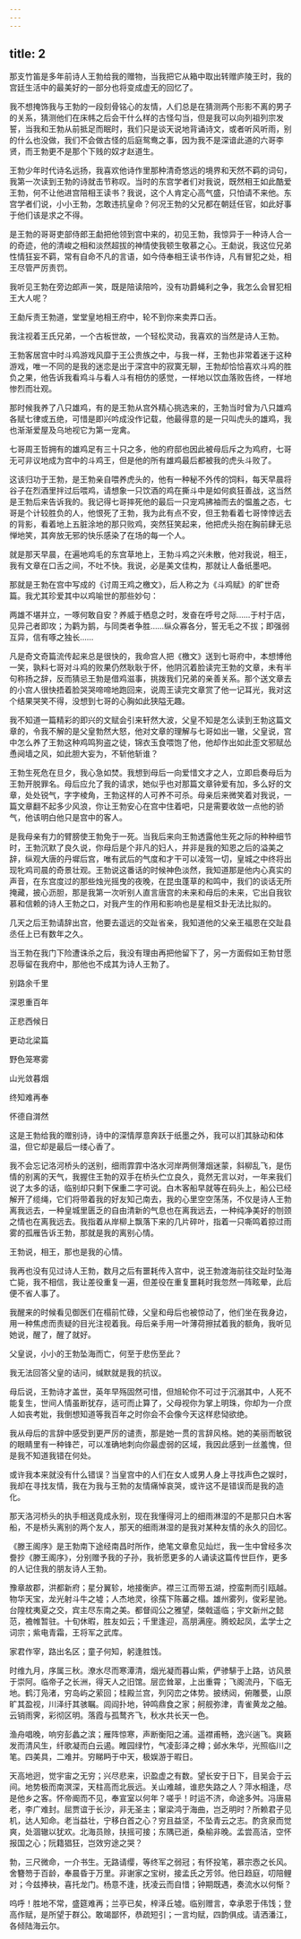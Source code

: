 ```yaml
---
---
---
```

title: 2
---




那支竹笛是多年前诗人王勃给我的赠物，当我把它从箱中取出转赠庐陵王时，我的宫廷生活中的最美好的一部分也将变成虚无的回忆了。

我不想掩饰我与王勃的一段刻骨铭心的友情，人们总是在猜测两个形影不离的男子的关系，猜测他们在床帏之后会干什么样的古怪勾当，但是我可以向列祖列宗发誓，当我和王勃从前抵足而眠时，我们只是谈天说地背诵诗文，或者听风听雨，别的什么也没做，我们不会做古怪的后庭鸳鸯之事，因为我不是深谙此道的六哥李贤，而王勃更不是那个下贱的奴才赵道生。

王勃少年时代诗名远扬，我喜欢他诗作里那种清奇悠远的境界和天然不羁的词句，我第一次读到王勃的诗就击节称叹。当时的东宫学者们对我说，既然相王如此酷爱王勃，何不让他进宫陪相王读书？我说，这个人肯定心高气盛，只怕请不来他。东宫学者们说，小小王勃，怎敢违抗皇命？何况王勃的父兄都在朝廷任官，如此好事于他们该是求之不得。

是王勃的哥哥吏部侍郎王勮把他领到宫中来的，初见王勃，我惊异于一种诗人合一的奇迹，他的清峻之相和淡然超拔的神情使我顿生敬慕之心。王勮说，我这位兄弟性情狂妄不羁，常有自命不凡的言语，如今侍奉相王读书作诗，凡有冒犯之处，相王尽管严厉责罚。

我听见王勃在旁边郎声一笑，既是陪读陪吟，没有功爵蝇利之争，我怎么会冒犯相王大人呢？

王勮斥责王勃道，堂堂皇地相王府中，轮不到你来卖弄口舌。

我注视着王氏兄弟，一个古板世故，一个轻松灵动，我喜欢的当然是诗人王勃。

王勃客居宫中时斗鸡游戏风靡于王公贵族之中，与我一样，王勃也非常着迷于这种游戏，唯一不同的是我的迷恋是出于深宫中的寂寞无聊，王勃却恰恰喜欢斗鸡的胜负之果，他告诉我看鸡斗与看人斗有相仿的感觉，一样地以饮血落败告终，一样地惨烈而壮观。

那时候我养了八只雄鸡，有的是王勃从宫外精心挑选来的，王勃当时曾为八只雄鸡各赋七律或五绝，可惜是即兴吟成没作记载，他最得意的是一只叫虎头的雄鸡，我也渐渐爱屋及乌地视它为第一宠禽。

七哥周王哲拥有的雄鸡足有三十只之多，他的府邸也因此被母后斥之为鸡府，七哥无可非议地成为宫中的斗鸡王，但是他的所有雄鸡最后都被我的虎头斗败了。

这该归功于王勃，是王勃亲自喂养虎头的，他有一种秘不外传的饲料，每天早晨将谷子在烈酒里拌过后喂鸡，请想象一只饮酒的鸡在撕斗中是如何疯狂善战，这当然是王勃后来告诉我的。我记得七哥摔死他的最后一只宠鸡拂袖而去的愠羞之态，七哥是个计较胜负的人，他恨死了王勃，我为此有点不安，但王勃看着七哥悻悻远去的背影，看着地上五脏涂地的那只败鸡，突然狂笑起来，他把虎头抱在胸前肆无忌惮地笑，其奔放无邪的快乐感染了在场的每一个人。

就是那天早晨，在遍地鸡毛的东宫草地上，王勃斗鸡之兴未散，他对我说，相王，我有文章在口舌之间，不吐不快。我说，必是美文佳构，那就让人备纸墨吧。

那就是王勃在宫中写成的《讨周王鸡之檄文》，后人称之为《斗鸡赋》的旷世奇篇。我尤其珍爱其中以鸡喻世的那些妙句：

两雄不堪并立，一啄何敢自安？养威于栖息之时，发奋在呼号之际……于村于店，见异己者即攻；为鹳为鹅，与同类者争胜……纵众寡各分，誓无毛之不拔；即强弱互异，信有啄之独长……

凡是奇文奇篇流传起来总是很快的，我命宫人把《檄文》送到七哥府中，本想博他一笑，孰料七哥对斗鸡的败果仍然耿耿于怀，他阴沉着脸读完王勃的文章，未有半句称扬之辞，反而猜忌王勃是借鸡滋事，挑拨我们兄弟的亲善关系。那个送文章去的小宫人很快捂着脸哭哭啼啼地跑回来，说周王读完文章赏了他一记耳光，我对这个结果哭笑不得，没想到七哥的心胸如此狭隘无趣。

我不知道一篇精彩的即兴的文赋会引来轩然大波，父皇不知是怎么读到王勃这篇文章的，令我不解的是父皇勃然大怒，他对文章的理解与七哥如出一辙，父皇说，宫中怎么养了王勃这种鸡鸣狗盗之徒，锦衣玉食喂饱了他，他却作出如此歪文邪赋怂恿阋墙之风，如此胆大妄为，不斩他斩谁？

王勃生死危在旦夕，我心急如焚。我想到母后一向爱惜文才之人，立即启奏母后为王勃开脱罪名。母后应允了我的请求，她似乎也对那篇文章钟爱有加，多么好的文章，处处锐气，字字棱角，王勃这样的人可养不可杀。母亲后来微笑着对我说，一篇文章翻不起多少风浪，你让王勃安心在宫中住着吧，只是需要收敛一点他的骄气，他该明白他只是宫中的客人。

是我母亲有力的臂膀使王勃免于一死。当我后来向王勃透露他生死之际的种种细节时，王勃沉默了良久说，你母后是个非凡的妇人，并非是我的知恩之后的溢美之辞，纵观大唐的丹墀后宫，唯有武后的气度和才干可以凌驾一切，皇城之中终将出现牝鸡司晨的奇景壮观。王勃说这番话的时候神色淡然，我知道那是他内心真实的声音，在东宫度过的那些烛光摇曳的夜晚，在昆虫蓬草的和鸣中，我们的谈话无所掩藏，披心沥胆，那是我第一次听别人直言唐宫的未来和母后的未来，它出自我钦慕和信赖的诗人王勃之口，对我产生的作用和影响也是星相爻卦无法比拟的。

几天之后王勃请辞出宫，他要去遥远的交趾省亲，我知道他的父亲王福恩在交趾县丞任上已有数年之久。

当王勃在我门下险遭诛杀之后，我没有理由再把他留下了，另一方面假如王勃甘愿忍辱留在我府中，那他也不成其为诗人王勃了。

别路余千里

深恩重百年

正悲西候日

更动北梁篇

野色笼寒雾

山光敛暮烟

终知难再奉

怀德自潸然

这是王勃给我的赠别诗，诗中的深情厚意奔跃于纸墨之外，我可以扪其脉动和体温，但它却是最后一缕心香了。

我不会忘记洛河桥头的送别，细雨霏霏中洛水河岸两侧薄烟迷蒙，斜柳乱飞，是伤情的别离的天气，我握住王勃的双手在桥头伫立良久，竟然无言以对，一年来我们说了太多的话，临别却只剩下保重二字可说。白木客船早就等在码头上，船公已经解开了缆绳，它们将带着我的好友知己南去，我的心里空空荡荡，不仅是诗人王勃离我远去，一种皇城里匮乏的自由清新的气息也在离我远去，一种纯净美好的刎颈之情也在离我远去。我指着从岸柳上飘落下来的几片碎叶，指着一只嘶鸣着掠过雨雾的孤雁告诉王勃，那就是我的离别心情。

王勃说，相王，那也是我的心情。

我再也没有见过诗人王勃，数月之后有噩耗传入宫中，说王勃渡海前往交趾时坠海亡毙，我不相信，我让差役重复一遍，但差役在重复噩耗时我忽然一阵眩晕，此后便不省人事了。

我醒来的时候看见御医们在榻前忙碌，父皇和母后也被惊动了，他们坐在我身边，用一种焦虑而责疑的目光注视着我。母后亲手用一叶薄荷擦拭着我的额角，我听见她说，醒了，醒了就好。

父皇说，小小的王勃坠海而亡，何至于悲伤至此？

我无法回答父皇的诘问，缄默就是我的抗议。

母后说，王勃诗才盖世，英年早殇固然可惜，但旭轮你不可过于沉溺其中，人死不能复生，世间人情虽断犹存，适可而止算了，父母视你为掌上明珠，你却为一介庶人如丧考妣，我倒想知道等我百年之时你会不会像今天这样悲恸欲绝。

我从母后的言辞中感受到更严厉的谴责，那是她一贯的言辞风格。她的美丽而敏锐的眼睛里有一种锋芒，可以准确地刺向你最虚弱的区域，我因此感到一丝羞愧，但是我不知道我错在何处。

或许我本来就没有什么错误？当皇宫中的人们在女人或男人身上寻找声色之娱时，我却在寻找友情，我在为我与王勃的友情痛悼哀哭，或许这不是错误而是我的造化。

那天洛河桥头的执手相送竟成永别，现在我懂得河上的细雨淋湿的不是那只白木客船，不是桥头离别的两个友人，那天的细雨淋湿的是我对某种友情的永久的回忆。

《滕王阁序》是王勃南下途经南昌时所作，绝笔文章愈见灿烂，我一生中曾经多次誊抄《滕王阁序》，分别赠予我的子孙，我祈愿更多的人诵读这篇传世巨作，更多的人记住我的朋友诗人王勃。

豫章故郡，洪都新府；星分翼轸，地接衡庐。襟三江而带五湖，控蛮荆而引瓯越。物华天宝，龙光射斗牛之墟；人杰地灵，徐孺下陈蕃之榻。雄州雾列，俊彩星驰。台隍枕夷夏之交，宾主尽东南之美。都督阎公之雅望，棨戟遥临；宇文新州之懿范，襜帷暂驻。十旬休暇，胜友如云；千里逢迎，高朋满座。腾蛟起凤，孟学士之词宗；紫电青霜，王将军之武库。

家君作宰，路出名区；童子何知，躬逢胜饯。

时维九月，序属三秋。潦水尽而寒潭清，烟光凝而暮山紫，俨骖騑于上路，访风景于崇阿。临帝子之长洲，得天人之旧馆。层峦耸翠，上出重霄；飞阁流丹，下临无地。鹤汀凫渚，穷岛屿之萦回；桂殿兰宫，列冈峦之体势。披绣闼，俯雕甍，山原旷其盈视，川泽纡其骇瞩。闾阎扑地，钟鸣鼎食之家；舸舰弥津，青雀黄龙之舳。云销雨霁，彩彻区明。落霞与孤鹜齐飞，秋水共长天一色。

渔舟唱晚，响穷彭蠡之滨；雁阵惊寒，声断衡阳之浦。遥襟甫畅，逸兴遄飞。爽籁发而清风生，纤歌凝而白云遏。睢园绿竹，气凌彭泽之樽；邺水朱华，光照临川之笔。四美具，二难并。穷睇眄于中天，极娱游于暇日。

天高地迥，觉宇宙之无穷；兴尽悲来，识盈虚之有数。望长安于日下，目吴会于云间。地势极而南溟深，天柱高而北辰远。关山难越，谁悲失路之人？萍水相逢，尽是他乡之客。怀帝阍而不见，奉宣室以何年？嗟乎！时运不济，命途多舛。冯唐易老，李广难封。屈贾谊于长沙，非无圣主；窜梁鸿于海曲，岂乏明时？所赖君子见机，达人知命。老当益壮，宁移白首之心？穷且益坚，不坠青云之志。酌贪泉而觉爽，处涸辙以犹欢。北海员赊，扶摇可接；东隅已逝，桑榆非晚。孟尝高洁，空怀报国之心；阮籍猖狂，岂效穷途之哭？

勃，三尺微命，一介书生。无路请缨，等终军之弱冠；有怀投笔，慕宗悫之长风。舍簪笏于百龄，奉晨昏于万里。非谢家之宝树，接孟氏之芳邻。他日趋庭，叨陪鲤对；今兹捧袂，喜托龙门。杨意不逢，抚凌云而自惜；钟期既遇，奏流水以何惭？

呜呼！胜地不常，盛筵难再；兰亭已矣，梓泽丘墟。临别赠言，幸承恩于伟饯；登高作赋，是所望于群公。敢竭鄙怀，恭疏短引；一言均赋，四韵俱成。请洒潘江，各倾陆海云尔。